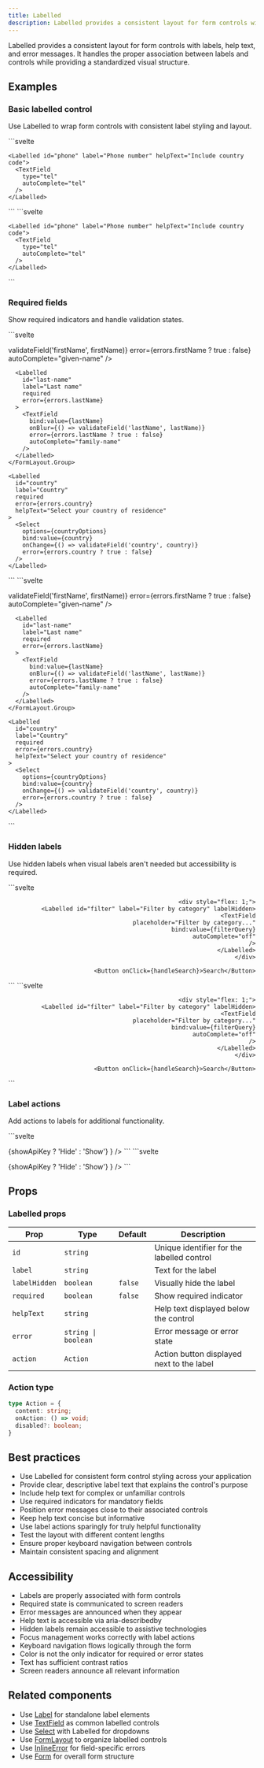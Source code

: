 ```yaml
---
title: Labelled
description: Labelled provides a consistent layout for form controls with labels, help text, and error messages.
---
```



Labelled provides a consistent layout for form controls with labels, help text, and error messages. It handles the proper association between labels and controls while providing a standardized visual structure.

## Examples

### Basic labelled control

Use Labelled to wrap form controls with consistent label styling and layout.

<Tabs>
<TabItem label="Preview">
```svelte
<script>
  import { Labelled, TextField, Card, BlockStack } from 'svelte-polaris';
  
  let email = '';
</script>

<Card>
  <BlockStack gap="400">
    <Labelled id="email" label="Email address">
      <TextField
        type="email"
        bind:value={email}
        autoComplete="email"
      />
    </Labelled>
    
    <Labelled id="phone" label="Phone number" helpText="Include country code">
      <TextField
        type="tel"
        autoComplete="tel"
      />
    </Labelled>
  </BlockStack>
</Card>
```
</TabItem>
<TabItem label="Code">
```svelte
<script>
  import { Labelled, TextField, Card, BlockStack } from 'svelte-polaris';
  
  let email = '';
</script>

<Card>
  <BlockStack gap="400">
    <Labelled id="email" label="Email address">
      <TextField
        type="email"
        bind:value={email}
        autoComplete="email"
      />
    </Labelled>
    
    <Labelled id="phone" label="Phone number" helpText="Include country code">
      <TextField
        type="tel"
        autoComplete="tel"
      />
    </Labelled>
  </BlockStack>
</Card>
```
</TabItem>
</Tabs>

### Required fields

Show required indicators and handle validation states.

<Tabs>
<TabItem label="Preview">
```svelte
<script>
  import { Labelled, TextField, Select, Card, FormLayout } from 'svelte-polaris';
  
  let firstName = '';
  let lastName = '';
  let country = '';
  let errors = {};
  
  const countryOptions = [
    { label: 'Select country', value: '' },
    { label: 'United States', value: 'US' },
    { label: 'Canada', value: 'CA' },
    { label: 'United Kingdom', value: 'UK' }
  ];
  
  function validateField(field, value) {
    const newErrors = { ...errors };
    
    if (field === 'firstName' && !value.trim()) {
      newErrors.firstName = 'First name is required';
    } else if (field === 'firstName') {
      delete newErrors.firstName;
    }
    
    if (field === 'lastName' && !value.trim()) {
      newErrors.lastName = 'Last name is required';
    } else if (field === 'lastName') {
      delete newErrors.lastName;
    }
    
    if (field === 'country' && !value) {
      newErrors.country = 'Please select a country';
    } else if (field === 'country') {
      delete newErrors.country;
    }
    
    errors = newErrors;
  }
</script>

<Card>
  <FormLayout>
    <FormLayout.Group>
      <Labelled 
        id="first-name" 
        label="First name" 
        required
        error={errors.firstName}
      >
        <TextField
          bind:value={firstName}
          onBlur={() => validateField('firstName', firstName)}
          error={errors.firstName ? true : false}
          autoComplete="given-name"
        />
      </Labelled>
      
      <Labelled 
        id="last-name" 
        label="Last name" 
        required
        error={errors.lastName}
      >
        <TextField
          bind:value={lastName}
          onBlur={() => validateField('lastName', lastName)}
          error={errors.lastName ? true : false}
          autoComplete="family-name"
        />
      </Labelled>
    </FormLayout.Group>
    
    <Labelled 
      id="country" 
      label="Country" 
      required
      error={errors.country}
      helpText="Select your country of residence"
    >
      <Select
        options={countryOptions}
        bind:value={country}
        onChange={() => validateField('country', country)}
        error={errors.country ? true : false}
      />
    </Labelled>
  </FormLayout>
</Card>
```
</TabItem>
<TabItem label="Code">
```svelte
<script>
  import { Labelled, TextField, Select, Card, FormLayout } from 'svelte-polaris';
  
  let firstName = '';
  let lastName = '';
  let country = '';
  let errors = {};
  
  const countryOptions = [
    { label: 'Select country', value: '' },
    { label: 'United States', value: 'US' },
    { label: 'Canada', value: 'CA' },
    { label: 'United Kingdom', value: 'UK' }
  ];
  
  function validateField(field, value) {
    const newErrors = { ...errors };
    
    if (field === 'firstName' && !value.trim()) {
      newErrors.firstName = 'First name is required';
    } else if (field === 'firstName') {
      delete newErrors.firstName;
    }
    
    if (field === 'lastName' && !value.trim()) {
      newErrors.lastName = 'Last name is required';
    } else if (field === 'lastName') {
      delete newErrors.lastName;
    }
    
    if (field === 'country' && !value) {
      newErrors.country = 'Please select a country';
    } else if (field === 'country') {
      delete newErrors.country;
    }
    
    errors = newErrors;
  }
</script>

<Card>
  <FormLayout>
    <FormLayout.Group>
      <Labelled 
        id="first-name" 
        label="First name" 
        required
        error={errors.firstName}
      >
        <TextField
          bind:value={firstName}
          onBlur={() => validateField('firstName', firstName)}
          error={errors.firstName ? true : false}
          autoComplete="given-name"
        />
      </Labelled>
      
      <Labelled 
        id="last-name" 
        label="Last name" 
        required
        error={errors.lastName}
      >
        <TextField
          bind:value={lastName}
          onBlur={() => validateField('lastName', lastName)}
          error={errors.lastName ? true : false}
          autoComplete="family-name"
        />
      </Labelled>
    </FormLayout.Group>
    
    <Labelled 
      id="country" 
      label="Country" 
      required
      error={errors.country}
      helpText="Select your country of residence"
    >
      <Select
        options={countryOptions}
        bind:value={country}
        onChange={() => validateField('country', country)}
        error={errors.country ? true : false}
      />
    </Labelled>
  </FormLayout>
</Card>
```
</TabItem>
</Tabs>

### Hidden labels

Use hidden labels when visual labels aren't needed but accessibility is required.

<Tabs>
<TabItem label="Preview">
```svelte
<script>
  import { Labelled, TextField, Button, Card, InlineStack } from 'svelte-polaris';
  
  let searchQuery = '';
  let filterQuery = '';
  
  function handleSearch() {
    console.log('Searching for:', searchQuery);
  }
  
  function handleFilter() {
    console.log('Filtering by:', filterQuery);
  }
</script>

<Card>
  <InlineStack gap="200" align="end">
    <div style="flex: 1;">
      <Labelled id="search" label="Search products" labelHidden>
        <TextField
          placeholder="Search products..."
          bind:value={searchQuery}
          autoComplete="off"
        />
      </Labelled>
    </div>
    
    <div style="flex: 1;">
      <Labelled id="filter" label="Filter by category" labelHidden>
        <TextField
          placeholder="Filter by category..."
          bind:value={filterQuery}
          autoComplete="off"
        />
      </Labelled>
    </div>
    
    <Button onClick={handleSearch}>Search</Button>
  </InlineStack>
</Card>
```
</TabItem>
<TabItem label="Code">
```svelte
<script>
  import { Labelled, TextField, Button, Card, InlineStack } from 'svelte-polaris';
  
  let searchQuery = '';
  let filterQuery = '';
  
  function handleSearch() {
    console.log('Searching for:', searchQuery);
  }
  
  function handleFilter() {
    console.log('Filtering by:', filterQuery);
  }
</script>

<Card>
  <InlineStack gap="200" align="end">
    <div style="flex: 1;">
      <Labelled id="search" label="Search products" labelHidden>
        <TextField
          placeholder="Search products..."
          bind:value={searchQuery}
          autoComplete="off"
        />
      </Labelled>
    </div>
    
    <div style="flex: 1;">
      <Labelled id="filter" label="Filter by category" labelHidden>
        <TextField
          placeholder="Filter by category..."
          bind:value={filterQuery}
          autoComplete="off"
        />
      </Labelled>
    </div>
    
    <Button onClick={handleSearch}>Search</Button>
  </InlineStack>
</Card>
```
</TabItem>
</Tabs>

### Label actions

Add actions to labels for additional functionality.

<Tabs>
<TabItem label="Preview">
```svelte
<script>
  import { Labelled, TextField, Button, Card, BlockStack } from 'svelte-polaris';
  
  let apiKey = '';
  let showApiKey = false;
  
  function generateApiKey() {
    const chars = 'ABCDEFGHIJKLMNOPQRSTUVWXYZabcdefghijklmnopqrstuvwxyz0123456789';
    let result = 'sk_';
    for (let i = 0; i < 32; i++) {
      result += chars.charAt(Math.floor(Math.random() * chars.length));
    }
    apiKey = result;
  }
  
  function toggleVisibility() {
    showApiKey = !showApiKey;
  }
  
  const labelAction = {
    content: 'Generate new key',
    onAction: generateApiKey
  };
</script>

<Card>
  <BlockStack gap="400">
    <Labelled 
      id="api-key" 
      label="API Key" 
      helpText="Keep your API key secure and don't share it publicly"
      action={labelAction}
    >
      <TextField
        type={showApiKey ? 'text' : 'password'}
        bind:value={apiKey}
        autoComplete="off"
        suffix={
          <Button 
            variant="plain" 
            size="micro" 
            onClick={toggleVisibility}
          >
            {showApiKey ? 'Hide' : 'Show'}
          </Button>
        }
      />
    </Labelled>
  </BlockStack>
</Card>
```
</TabItem>
<TabItem label="Code">
```svelte
<script>
  import { Labelled, TextField, Button, Card, BlockStack } from 'svelte-polaris';
  
  let apiKey = '';
  let showApiKey = false;
  
  function generateApiKey() {
    const chars = 'ABCDEFGHIJKLMNOPQRSTUVWXYZabcdefghijklmnopqrstuvwxyz0123456789';
    let result = 'sk_';
    for (let i = 0; i < 32; i++) {
      result += chars.charAt(Math.floor(Math.random() * chars.length));
    }
    apiKey = result;
  }
  
  function toggleVisibility() {
    showApiKey = !showApiKey;
  }
  
  const labelAction = {
    content: 'Generate new key',
    onAction: generateApiKey
  };
</script>

<Card>
  <BlockStack gap="400">
    <Labelled 
      id="api-key" 
      label="API Key" 
      helpText="Keep your API key secure and don't share it publicly"
      action={labelAction}
    >
      <TextField
        type={showApiKey ? 'text' : 'password'}
        bind:value={apiKey}
        autoComplete="off"
        suffix={
          <Button 
            variant="plain" 
            size="micro" 
            onClick={toggleVisibility}
          >
            {showApiKey ? 'Hide' : 'Show'}
          </Button>
        }
      />
    </Labelled>
  </BlockStack>
</Card>
```
</TabItem>
</Tabs>

## Props

### Labelled props

| Prop | Type | Default | Description |
|------|------|---------|-------------|
| `id` | `string` | | Unique identifier for the labelled control |
| `label` | `string` | | Text for the label |
| `labelHidden` | `boolean` | `false` | Visually hide the label |
| `required` | `boolean` | `false` | Show required indicator |
| `helpText` | `string` | | Help text displayed below the control |
| `error` | `string \| boolean` | | Error message or error state |
| `action` | `Action` | | Action button displayed next to the label |

### Action type

```typescript
type Action = {
  content: string;
  onAction: () => void;
  disabled?: boolean;
}
```

## Best practices

- Use Labelled for consistent form control styling across your application
- Provide clear, descriptive label text that explains the control's purpose
- Include help text for complex or unfamiliar controls
- Use required indicators for mandatory fields
- Position error messages close to their associated controls
- Keep help text concise but informative
- Use label actions sparingly for truly helpful functionality
- Test the layout with different content lengths
- Ensure proper keyboard navigation between controls
- Maintain consistent spacing and alignment

## Accessibility

- Labels are properly associated with form controls
- Required state is communicated to screen readers
- Error messages are announced when they appear
- Help text is accessible via aria-describedby
- Hidden labels remain accessible to assistive technologies
- Focus management works correctly with label actions
- Keyboard navigation flows logically through the form
- Color is not the only indicator for required or error states
- Text has sufficient contrast ratios
- Screen readers announce all relevant information

## Related components

- Use [Label](/getting-started/label) for standalone label elements
- Use [TextField](/getting-started/text-field) as common labelled controls
- Use [Select](/getting-started/select) with Labelled for dropdowns
- Use [FormLayout](/getting-started/form-layout) to organize labelled controls
- Use [InlineError](/getting-started/inline-error) for field-specific errors
- Use [Form](/getting-started/form) for overall form structure
